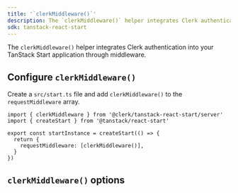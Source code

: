 ```yaml
---
title: '`clerkMiddleware()`'
description: The `clerkMiddleware()` helper integrates Clerk authentication into your TanStack Start application through middleware.
sdk: tanstack-react-start
---
```


The `clerkMiddleware()` helper integrates Clerk authentication into your TanStack Start application through middleware.

## Configure `clerkMiddleware()`

Create a `src/start.ts` file and add `clerkMiddleware()` to the `requestMiddleware` array.

```tsx {{ filename: 'src/start.ts' }}
import { clerkMiddleware } from '@clerk/tanstack-react-start/server'
import { createStart } from '@tanstack/react-start'

export const startInstance = createStart(() => {
  return {
    requestMiddleware: [clerkMiddleware()],
  }
})
```

## `clerkMiddleware()` options

<Include src="_partials/clerk-middleware-options" />
